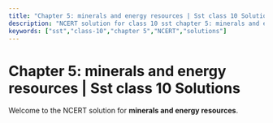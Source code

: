 ```yaml
---
title: "Chapter 5: minerals and energy resources | Sst class 10 Solutions"
description: "NCERT solution for class 10 sst chapter 5: minerals and energy resources."
keywords: ["sst","class-10","chapter 5","NCERT","solutions"]
---
```


# Chapter 5: minerals and energy resources | Sst class 10 Solutions

Welcome to the NCERT solution for **minerals and energy resources**.
